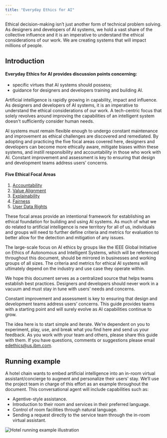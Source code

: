 ```yaml
---
title: "Everyday Ethics for AI"
---
```



<PageDescription>

  Ethical decision-making isn’t just another form of technical problem solving. As designers and developers of AI systems, we hold a vast share of the collective influence and it is an imperative to understand the ethical considerations of our work. We are creating systems that will impact millions of people.

</PageDescription>

## Introduction

#### Everyday Ethics for AI provides discussion points concerning:
 - specific virtues that AI systems should possess;
 - guidance for designers and developers training and building AI.

Artificial intelligence is rapidly growing in capability, impact and influence. As designers and developers of AI systems, it is an imperative to understand the ethical considerations of our work. A tech-centric focus that solely revolves around improving the capabilities of an intelligent system doesn't sufficiently consider human needs.

AI systems must remain flexible enough to undergo constant maintenance and improvement as ethical challenges are discovered and remediated. By adopting and practicing the five focal areas covered here, designers and developers can become more ethically aware, mitigate biases within these systems, and instill responsibility and accountability in those who work with AI. Constant improvement and assessment is key to ensuring that design and development teams address users’ concerns.

#### Five Ethical Focal Areas
 1. [Accountability](/ethics/accountability)
 2. [Value Alignment](/ethics/value-alignment)
 3. [Explainability](/ethics/explainability)
 4. [Fairness](/ethics/fairness)
 5. [User Data Rights](/ethics/user-data-rights)

These focal areas provide an intentional framework for establishing an ethical foundation for building and using AI systems. As much of what we do related to artificial intelligence is new territory for all of us, individuals and groups will need to further define criteria and metrics for evaluation to better allow for the detection and mitigation of any issues.

The large-scale focus on AI ethics by groups like the IEEE Global Initiative on Ethics of Autonomous and Intelligent Systems, which will be referenced throughout this document, should be mirrored in businesses and working groups of all sizes. The criteria and metrics for ethical AI systems will ultimately depend on the industry and use case they operate within.

We hope this document serves as a centralized source that helps teams establish best practices. Designers and developers should never work in a vacuum and must stay in tune with users’ needs and concerns.

Constant improvement and assessment is key to ensuring that design and development teams address users’ concerns. This guide provides teams with a starting point and will surely evolve as AI capabilities continue to grow.

The idea here is to start simple and iterate. We’re dependent on you to experiment, play, use, and break what you find here and send us your feedback. As you work with your team and others, please share this guide with them. If you have questions, comments or suggestions please email <edethics@us.ibm.com>.

## Running example
A hotel chain wants to embed artificial intelligence into an in-room virtual assistant/concierge to augment and personalize their users’ stay. We’ll use the project team in charge of this effort as an example throughout the document. This conversational agent will include capabilities such as:

 - Agentive-style assistance.
 - Introduction to their room and services in their preferred language.
 - Control of room facilities through natural language.
 - Sending a request directly to the service team through the in-room virtual assistant.

<Row>
<Column colLg={12}>

![Hotel running example illustration](../../images/ethics/Image_1.png)

</Column>
</Row>
